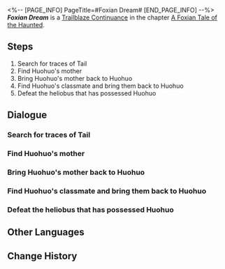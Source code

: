 <%-- [PAGE_INFO]
PageTitle=#Foxian Dream#
[END_PAGE_INFO] --%>
{{Stub|Dialogue.}}
{{Mission Infobox
|id            = 8015114
|title         = 
|image         = <!--Mission Foxian Dream.png-->
|type          = Trailblaze Continuance
|event_name    = 
|chapter       = A Foxian Tale of the Haunted
|requirements  = 
|summary       = <!--official mission summary from Fate's Atlas-->
|characters    = Trailblazer
|startLocation = [[The Xianzhou Luofu]] - [[<!--starting area-->]]
|world         = The Xianzhou Luofu
|area          = <!--starting area-->
|prev          = 
|next          = 
|exp           = 
|credits       = 
|stellarJade   = 
|other         = 
}}
'''''Foxian Dream''''' is a [[Trailblaze Continuance]] in the chapter [[A Foxian Tale of the Haunted]].

==Steps==
# Search for traces of Tail
# Find Huohuo's mother
# Bring Huohuo's mother back to Huohuo
# Find Huohuo's classmate and bring them back to Huohuo
# Defeat the heliobus that has possessed Huohuo

<!--
==Gameplay Notes==

--><!--
==Trial Character==

-->
==Dialogue==
{{Stub Dialogue}}
===Search for traces of Tail===
{{Mission Description|type=continuance|location=<!--to be added-->|Huohuo, beguiled by the heliobus, can only searches for traces of Tail in the illusion. She is yet unaware of what she will encounter &mdash; heliobi will find the host's most painful and vulnerable emotions, and amplify them to unbearable heights.}}
{{Dialogue Start}}
:{{tx}}
{{Dialogue End}}

===Find Huohuo's mother===
{{Mission Description|type=continuance|location=<!--to be added-->|update|Within the illusion, Huohuo once more experienced "the loneliness of being abandoned." Despite knowing that it is merely an illusion, she struggles to overcome it on her own.<br />Surely, Mr. Tail's departure has only intensified Huohuo's feelings of being alone.<br />Mr. Tail must do something, such as "bring everyone back."}}
{{Dialogue Start}}
:{{tx}}
{{Dialogue End}}

===Bring Huohuo's mother back to Huohuo===
{{Dialogue Start}}
:{{tx}}
{{Dialogue End}}

===Find Huohuo's classmate and bring them back to Huohuo===
{{Dialogue Start}}
:{{tx}}
{{Dialogue End}}

===Defeat the heliobus that has possessed Huohuo===
{{Mission Description|type=continuance|location=<!--to be added-->|update|Someone who is possessed by a heliobus cannot be possessed by another heliobus &mdash; but it is not exact true. To be more precise, Huohuo cannot be possessed by another heliobus while Mr. Tail is covering her. Go. Time to teach a lesson to the heliobus who possessed Huohuo.}}
{{Dialogue Start}}
:{{tx}}
{{Dialogue End}}

==Other Languages==
{{Other Languages
|en   = Foxian Dream
|zhs  = 狐梦
|zht  = 狐夢
|ja   = 狐の夢
|ko   = 호몽(狐夢)
|es   = Sueño raposiano
|fr   = Rêve foxien
|ru   = Сон лисы
|th   = ความฝันของมนุษย์จิ้งจอก
|vi   = Giấc Mộng Hồ Ly
|de   = Wovon träumen Füchse
|id   = Mimpi Foxian
|pt   = Sonho Vulpe
}}

==Change History==
{{Change History|1.5}}
